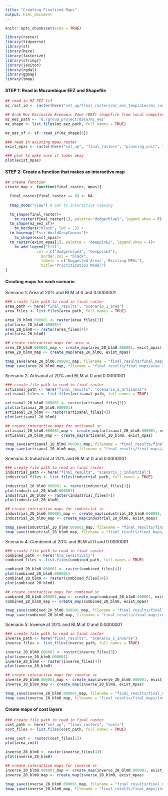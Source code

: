 ```yaml
---
title: "Creating Finalized Maps"
output: html_document
---
```


```r
knitr::opts_chunk$set(echo = TRUE)

library(raster)
library(tidyverse)
library(sf)
library(here)
library(fasterize)
library(stringr)
library(janitor)
library(rgdal)
library(ggmap)
library(tmap)
```

#### **STEP 1: Read in Mozambique EEZ and Shapefile**
```r
## read in MZ EEZ tif
mz_rast_id <- raster(here("set_up/final_rasters/mz_eez_templates/mz_rast_id.tif"))

## Grab Moz Exclusive Economic Zone (EEZ) shapefile from local computer
mz_eez_path <- 'G:/group_project/data/mz_eez'
mz_shape <- list.files(mz_eez_path, full.names = TRUE) 

mz_eez_sf <- sf::read_sf(mz_shape[6])

### read in existing mpas raster
exist_mpas <- raster(here("set_up", "final_rasters", "planning_unit", "exist_mpa.tif"))

### plot to make sure it looks okay
plot(exist_mpas)
```


#### **STEP 2: Create a function that makes an interactive map**
```r
## create function
create_map <- function(final_raster, mpas){

  final_raster[final_raster == 0] <- NA
  
  tmap_mode("view") # Set to interactive viewing

  tm_shape(final_raster)+
    tm_raster(final_raster[1], palette="dodgerblue3", legend.show = F)+
  tm_shape(mz_eez_sf)+
    tm_borders("black", lwd = .5) +
  tm_basemap("Esri.WorldGrayCanvas")+
    tm_shape(exist_mpas)+
  tm_raster(exist_mpas[1], palette = "deeppink2", legend.show = F)+
    tm_add_legend("fill",
              col = c("dodgerblue3", "deeppink2"),
	            border.col = "black",
	            labels = c('Suggested Areas','Existing MPAs'),
	            title="Prioritization Model")
}
```
#### **Creating maps for each scenario**

Scenario 1: Area at 20% and BLM at 0 and 0.0000001
```r
### create file path to read in final raster
area_path <- here("final_results", "scenario_1_area")
area_files <- list.files(area_path, full.names = TRUE)

area_20_blm0.000001 <- raster(area_files[3])
plot(area_20_blm0.000001)
area_20_blm0 <- raster(area_files[4])
plot(area_20_blm0)

## create interactive maps for area sc
area_20_blm0.000001_map <- create_map(area_20_blm0.000001, exist_mpas)
area_20_blm0_map <- create_map(area_20_blm0, exist_mpas)

tmap_save(area_20_blm0.000001_map, filename = "final_results/final_maps/area_20_blm0.000001_map.html")
tmap_save(area_20_blm0_map, filename = "final_results/final_maps/area_20_blm0_map.html")
```

Scenario 2: Artisanal at 20% and BLM at 0 and 0.0000001
```r
### create file path to read in final raster
artisanal_path <- here("final_results", "scenario_2_artisanal")
artisanal_files <- list.files(artisanal_path, full.names = TRUE)

artisanal_20_blm0.000001 <- raster(artisanal_files[3])
plot(artisanal_20_blm0.000001)
artisanal_20_blm0 <- raster(artisanal_files[4])
plot(artisanal_20_blm0)

## create interactive maps for artisanal sc
artisanal_20_blm0.000001_map <- create_map(artisanal_20_blm0.000001, exist_mpas)
artisanal_20_blm0_map <- create_map(artisanal_20_blm0, exist_mpas)

tmap_save(artisanal_20_blm0.000001_map, filename = "final_results/final_maps/artisanal_20_blm0.000001_map.html")
tmap_save(artisanal_20_blm0_map, filename = "final_results/final_maps/artisanal_20_blm0_map.html")
```
Scenario 3: Industrial at 20% and BLM at 0 and 0.0000001
```r
### create file path to read in final raster
industrial_path <- here("final_results", "scenario_3_industrial")
industrial_files <- list.files(industrial_path, full.names = TRUE)

industrial_20_blm0.000001 <- raster(industrial_files[3])
plot(industrial_20_blm0.000001)
industrial_20_blm0 <- raster(industrial_files[4])
plot(industrial_20_blm0)

## create interactive maps for industrial sc
industrial_20_blm0.000001_map <- create_map(industrial_20_blm0.000001, exist_mpas)
industrial_20_blm0_map <- create_map(industrial_20_blm0, exist_mpas)

tmap_save(industrial_20_blm0.000001_map, filename = "final_results/final_maps/industrial_20_blm0.000001_map.html")
tmap_save(industrial_20_blm0_map, filename = "final_results/final_maps/industrial_20_blm0_map.html")
```


Scenario 4: Combined at 20% and BLM at 0 and 0.0000001
```r
### create file path to read in final raster
combined_path <- here("blm_sensitivity")
combined_files <- list.files(combined_path, full.names = TRUE)

combined_20_blm0.000001 <- raster(combined_files[4])
plot(combined_20_blm0.000001)
combined_20_blm0 <- raster(combined_files[14])
plot(combined_20_blm0)

## create interactive maps for combined sc
combined_20_blm0.000001_map <- create_map(combined_20_blm0.000001, exist_mpas)
combined_20_blm0_map <- create_map(combined_20_blm0, exist_mpas)

tmap_save(combined_20_blm0.000001_map, filename = "final_results/final_maps/combined_20_blm0.000001_map.html")
tmap_save(combined_20_blm0_map, filename = "final_results/final_maps/combined_20_blm0_map.html")
```


Scenario 5: Inverse at 20% and BLM at 0 and 0.0000001
```r
### create file path to read in final raster
inverse_path <- here("final_results", "scenario_5_inverse")
inverse_files <- list.files(inverse_path, full.names = TRUE)

inverse_20_blm0.000001 <- raster(inverse_files[3])
plot(inverse_20_blm0.000001)
inverse_20_blm0 <- raster(inverse_files[4])
plot(inverse_20_blm0)

## create interactive maps for inverse sc
inverse_20_blm0.000001_map <- create_map(inverse_20_blm0.000001, exist_mpas)
inverse_20_blm0_map <- create_map(inverse_20_blm0, exist_mpas)

tmap_save(inverse_20_blm0.000001_map, filename = "final_results/final_maps/inverse_20_blm0.000001_map.html")
tmap_save(inverse_20_blm0_map, filename = "final_results/final_maps/inverse_20_blm0_map.html")
```

#### Create maps of cost layers

```r
### create file path to read in final raster
cost_path <- here("set_up", "final_rasters", "costs")
cost_files <- list.files(cost_path, full.names = TRUE)

area_cost <- raster(cost_files[1])
plot(area_cost)

inverse_20_blm0 <- raster(inverse_files[4])
plot(inverse_20_blm0)

## create interactive maps for inverse sc
inverse_20_blm0.000001_map <- create_map(inverse_20_blm0.000001, exist_mpas)
inverse_20_blm0_map <- create_map(inverse_20_blm0, exist_mpas)

tmap_save(inverse_20_blm0.000001_map, filename = "final_results/final_maps/inverse_20_blm0.000001_map.html")
tmap_save(inverse_20_blm0_map, filename = "final_results/final_maps/inverse_20_blm0_map.html")
```

















